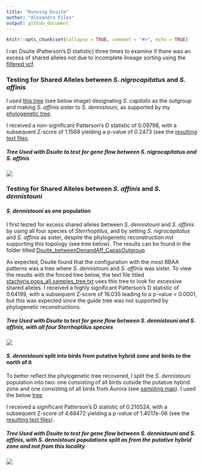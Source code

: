 ```yaml
---
title: "Running Dsuite"
author: "Alexandra Files"
output: github_document
---
```


```r
knitr::opts_chunk$set(collapse = TRUE, comment = "#>", echo = TRUE)
```

I ran Dsuite (Patterson's D statistic) three times to examine if there was an excess of shared alleles not due to incomplete lineage sorting using the [filtered vcf](../Data/Sterrhoptilus_vcf.gz).

### Testing for Shared Alleles between *S. nigrocapitatus* and *S. affinis*

I used [this tree](Dsuite_betweenAffinisandNigrocapitatus/nwk.tre.txt) (see below image) designating *S. capitalis* as the outgroup and making *S. affinis* sister to *S. dennistouni*, as supported by my [phylogenetic tree](../PhylogeneticTrees/Sterrhoptilus_PhylogeneticTree.svg).

I received a non-significant Patterson's D statistic of 0.09798, with a subsequent Z-score of 1.1569 yielding a p-value of 0.2473 (see the [resulting text files](./Dsuite_betweenAffinisandNigrocapitatus/stachyris.pops_affinis_hybrid_tree.txt).

##### Tree Used with Dsuite to test for gene flow between *S. nigrocapitatus* and *S. affinis*

![](./Dsuite_betweenAffinisandNigrocapitatus/Dsuite_TreeVisualized.PNG)

### Testing for Shared Alleles between *S. affinis* and *S. dennistouni*

#### *S. dennistouni* as one population

I first tested for excess shared alleles between *S. dennistouni* and *S. affinis* by using all four species of *Sterrhoptilus*, and by setting *S. nigrocapitatus* and *S. affinis* as sister, despite the phylogenetic reconstruction not supporting this topology (see tree below). The results can be found in the folder titled [Dsuite_betweenDenandAff_CapasOutgroup](Dsuite_betweenDenandAff_CapasOutgroup/)

As expected, Dsuite found that the configuration with the most BBAA patterns was a tree where *S. dennistouni* and *S. affinis* was sister. To view the results with the forced tree below, the text file titled [stachyris.pops_all.samples_tree.txt](./Dsuite_betweenDenandAff_CapasOutgroup/stachyris.pops_all.samples_tree.txt) uses this tree to look for excessive shared alleles. I received a highly significant Patterson's D statistic of 0.64199, with a subsequent Z-score of 16.035 leading to a p-value < 0.0001, but this was expected since the guide tree was not supported by phylogenetic reconstructions.

##### Tree Used with Dsuite to test for gene flow between *S. dennistouni* and *S. affinis*, with all four *Sterrhoptilus* species

![](./Dsuite_betweenDenandAff_CapasOutgroup/Dsuite_TreeVisualized.PNG)

#### *S. dennistouni* split into birds from putative hybrid zone and birds to the north of it

To better reflect the phylogenetic tree recovered, I split the *S. dennistouni* population into two: one consisting of all birds outside the putative hybrid zone and one consisting of all birds from Aurora (see [sampling map](../SamplingMap/Sterrhoptilus_SamplingMap.svg)). I used the below [tree](./Dsuite_betweenDenandAff_DenSplit/nwk.tre.txt).

I received a significant Patterson's D statistic of 0.210524, with a subsequent Z-score of 4.68472 yielding a p-value of 1.4017e-06 (see the [resulting text files](./Dsuite_betweenDenandAff_DenSplit/stachyris.pops_densplit_tree.txt)).

##### Tree Used with Dsuite to test for gene flow between *S. dennistouni* and *S. affinis*, with *S. dennistouni* populations split as from the putative hybrid zone and not from this locality

![](./Dsuite_betweenDenandAff_DenSplit/Dsuite_TreeVisualized.PNG)
